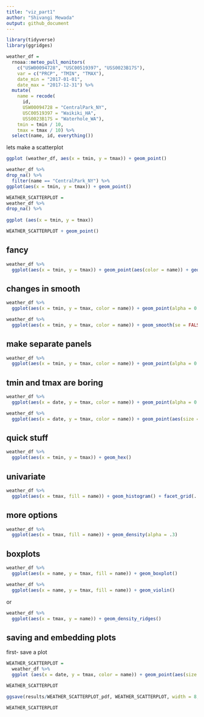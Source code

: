 ```yaml
---
title: "viz_part1"
author: "Shivangi Mewada"
output: github_document
---
```


```r
library(tidyverse)
library(ggridges)
```

```r
weather_df = 
  rnoaa::meteo_pull_monitors(
    c("USW00094728", "USC00519397", "USS0023B17S"),
    var = c("PRCP", "TMIN", "TMAX"), 
    date_min = "2017-01-01",
    date_max = "2017-12-31") %>%
  mutate(
    name = recode(
      id, 
      USW00094728 = "CentralPark_NY", 
      USC00519397 = "Waikiki_HA",
      USS0023B17S = "Waterhole_WA"),
    tmin = tmin / 10,
    tmax = tmax / 10) %>%
  select(name, id, everything())

```

lets make a scatterplot

```r
ggplot (weather_df, aes(x = tmin, y = tmax)) + geom_point()
```


```r
weather_df %>%
drop_na() %>%
  filter(name == "CentralPark_NY") %>%
ggplot(aes(x = tmin, y = tmax)) + geom_point()
```

```r
WEATHER_SCATTERPLOT = 
weather_df %>%
drop_na() %>%
  
ggplot (aes(x = tmin, y = tmax))

WEATHER_SCATTERPLOT + geom_point()

```

## fancy

```r
weather_df %>%
  ggplot(aes(x = tmin, y = tmax)) + geom_point(aes(color = name)) + geom_smooth()
```

## changes in smooth

```r
weather_df %>%
  ggplot(aes(x = tmin, y = tmax, color = name)) + geom_point(alpha = 0.3) + geom_smooth(se = FALSE)

```

```r
weather_df %>%
  ggplot(aes(x = tmin, y = tmax, color = name)) + geom_smooth(se = FALSE)

```

## make separate panels

```r
weather_df %>%
  ggplot(aes(x = tmin, y = tmax, color = name)) + geom_point(alpha = 0.3) + geom_smooth(se = FALSE) + facet_grid(. ~ name)
```

## tmin and tmax are boring

```r
weather_df %>%
  ggplot(aes(x = date, y = tmax, color = name)) + geom_point(alpha = 0.3) + geom_smooth(se = FALSE)+ facet_grid(. ~ name)
```

```r
weather_df %>%
  ggplot(aes(x = date, y = tmax, color = name)) + geom_point(aes(size = prcp),alpha = 0.3) + geom_smooth(se = FALSE)+ facet_grid(. ~ name)
```

## quick stuff

```r
weather_df %>%
  ggplot(aes(x = tmin, y = tmax)) + geom_hex()
```

## univariate

```r
weather_df %>%
  ggplot(aes(x = tmax, fill = name)) + geom_histogram() + facet_grid(. ~ name)
```

## more options

```r
weather_df %>%
  ggplot(aes(x = tmax, fill = name)) + geom_density(alpha = .3)
```

## boxplots

```r
weather_df %>%
  ggplot(aes(x = name, y = tmax, fill = name)) + geom_boxplot()
```

```r
weather_df %>%
  ggplot(aes(x = name, y = tmax, fill = name)) + geom_violin()
```

or 

```r
weather_df %>%
  ggplot(aes(x = tmax, y = name)) + geom_density_ridges()
```

## saving and embedding plots

first- save a plot

```r
WEATHER_SCATTERPLOT =
  weather_df %>%
  ggplot (aes(x = date, y = tmax, color = name)) + geom_point(aes(size = prcp), alpha = .3) + geom_smooth(se = FALSE) + facet_grid(. ~ name)

WEATHER_SCATTERPLOT

ggsave(results/WEATHER_SCATTERPLOT_pdf, WEATHER_SCATTERPLOT, width = 8, height = 5)
```

```r
WEATHER_SCATTERPLOT
```


